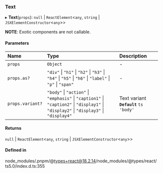 ### Text

▸ **Text**(`props`): `null` \| `ReactElement`\<`any`, `string` \| `JSXElementConstructor`\<`any`\>\>

**NOTE**: Exotic components are not callable.

#### Parameters

| Name             | Type                                                                                                                                   | Description                             |
| :--------------- | :------------------------------------------------------------------------------------------------------------------------------------- | :-------------------------------------- |
| `props`          | `Object`                                                                                                                               | -                                       |
| `props.as?`      | `"div"` \| `"h1"` \| `"h2"` \| `"h3"` \| `"h4"` \| `"h5"` \| `"h6"` \| `"label"` \| `"p"` \| `"span"`                                  | -                                       |
| `props.variant?` | `"body"` \| `"action"` \| `"emphasis"` \| `"caption1"` \| `"caption2"` \| `"display1"` \| `"display2"` \| `"display3"` \| `"display4"` | Text variant **`Default`** `ts 'body' ` |

#### Returns

`null` \| `ReactElement`\<`any`, `string` \| `JSXElementConstructor`\<`any`\>\>

#### Defined in

node_modules/.pnpm/@types+react@18.2.14/node_modules/@types/react/ts5.0/index.d.ts:355
